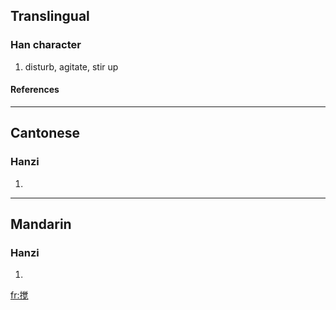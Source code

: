 {{see|攪}}

==Translingual==
===Han character===
{{Han char|rn=64|rad=手|as=09|sn=12|four=|canj=手火月山 (QFBU)}}
# disturb, agitate, stir up
====References====
{{Han ref|kx=0445.341|hdz=31924.030|uh=6405|ud=25605}}
----
==Cantonese==
===Hanzi===
{{yue-hanzi|jyut=|y=gaau2}}
# {{defn|Cantonese}}
----
==Mandarin==
===Hanzi===
{{cmn-hanzi|tra=攪|pin=[[jiǎo]] (jiao3)|wg=chiao<sup>3</sup>}}
# {{defn|Mandarin}}

[[fr:搅]]